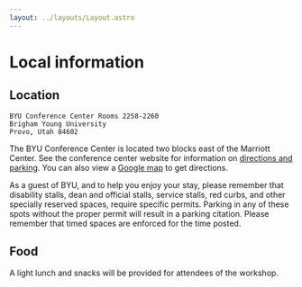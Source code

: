 ```yaml
---
layout: ../layouts/Layout.astro
---
```


# Local information

## Location

    BYU Conference Center Rooms 2258-2260
    Brigham Young University
    Provo, Utah 84602

The BYU Conference Center is located two blocks east of the Marriott Center. See
the conference center website for information on
[directions and parking](https://conferencecenter.ce.byu.edu/driving_directions).
You can also view a
[Google map](<https://www.google.com/maps/place/BYU+Conference+Center+(CONF)/@40.2554523,-111.6480603,17z/data=!3m1!4b1!4m6!3m5!1s0x874d91eb873495c9:0xd12de2ef9d28cb90!8m2!3d40.2554523!4d-111.6454854!16s%2Fg%2F11_sww8p5?entry=ttu&g_ep=EgoyMDI1MDEwOC4wIKXMDSoASAFQAw%3D%3D>)
to get directions.

As a guest of BYU, and to help you enjoy your stay, please remember that
disability stalls, dean and official stalls, service stalls, red curbs, and
other specially reserved spaces, require specific permits. Parking in any of
these spots without the proper permit will result in a parking citation. Please
remember that timed spaces are enforced for the time posted.

## Food

A light lunch and snacks will be provided for attendees of the workshop.
